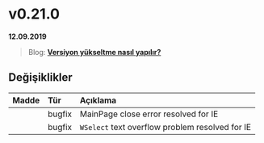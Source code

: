 
# v0.21.0

**12.09.2019**

> Blog: [__Versiyon yükseltme nasıl yapılır?__](/blog/how-to-version-upgrade)

## Değişiklikler

| Madde             | Tür           | Açıklama                                                                                          |
|:------------------|:--------------|:--------------------------------------------------------------------------------------------------|
|                   | bugfix        | MainPage close error resolved for IE                                                              |
|                   | bugfix        | `WSelect` text overflow problem resolved for IE                                                   |
